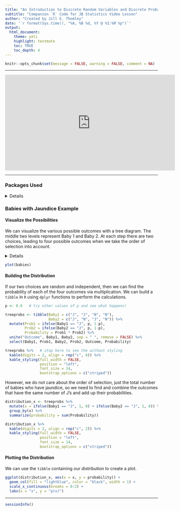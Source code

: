 ```yaml
---
title: "An Introduction to Discrete Random Variables and Discrete Probability Distributions"
subtitle: "Companion `R` Code for JB Statistics Video Lesson"
author: "Created by Jill E. Thomley"
date: '`r format(Sys.time(), "%A, %B %d, %Y @ %I:%M %p")`'
output: 
  html_document: 
    theme: yeti
    highlight: textmate
    toc: TRUE
    toc_depth: 4
---
```


```r
knitr::opts_chunk$set(message = FALSE, warning = FALSE, comment = NA)
```

***
<iframe width="560" height="315" src="https://www.youtube.com/embed/oHcrna8Fk18" frameborder="0" allow="accelerometer; autoplay; clipboard-write; encrypted-media; gyroscope; picture-in-picture" allowfullscreen></iframe>
***

### **Packages Used**

<details>
```r
library(tidyverse)
library(data.tree)
library(knitr)
library(kableExtra)
```
</details>

### **Babies with Jaundice Example**

#### Visualize the Possibilities 

We can visualize the various possible outcomes with a tree diagram. The middle two levels represent Baby 1 and Baby 2. At each step there are two choices, leading to four possible outcomes when we take the order of selection into account.

<details>
```r
babies <- Node$new("Select Two Babies")

   branch1 <- babies$AddChild("Jaundice")
           branch11 <- branch1$AddChild("Jaundice")
                    JJ <- branch11$AddChild("JJ")
           branch12 <- branch1$AddChild("No Jaundice")
                    JN <- branch12$AddChild("JN")
   branch2 <- babies$AddChild("No Jaundice")
           branch21 <- branch2$AddChild("Jaundice")
                    NJ <- branch21$AddChild("NJ")
           branch22 <- branch2$AddChild("No Jaundice")
                    NN <- branch22$AddChild("NN")

SetGraphStyle(babies, rankdir = "TB")
SetNodeStyle(babies, 
             style = "filled, rounded", 
             shape = "box", 
             fillcolor = "lightblue",
             fontcolor = "black")
```
</details>

```r
plot(babies)
```

#### Building the Distribution

If our two choices are random and independent, then we can find the probability of each of the four outcomes via multiplication. We can build a `tibble` in `R` using `dplyr` functions to perform the calculations.

```r
p <- 0.6   # try other values of p and see what happens!

treeprobs <- tibble(Baby1 = c("J", "J", "N", "N"), 
                    Baby2 = c("J", "N", "J", "N")) %>% 
  mutate(Prob1 = ifelse(Baby1 == "J", p, 1-p),
         Prob2 = ifelse(Baby2 == "J", p, 1-p),
         Probability = Prob1 * Prob2) %>% 
  unite("Outcome", Baby1, Baby2, sep = " ", remove = FALSE) %>% 
  select(Baby1, Prob1, Baby2, Prob2, Outcome, Probability)
```

```r
treeprobs %>%   # stop here to see the without styling  
  kable(digits = 2, align = rep("c", 6)) %>% 
  kable_styling(full_width = FALSE, 
                position = "left", 
                font_size = 14,
                bootstrap_options = c("striped"))
```

However, we do not care about the order of selection, just the total number of babies who have jaundice, so we need to find and combine the outcomes that have the same number of J's and add up their probabilities.

```r
distribution_x <- treeprobs %>% 
  mutate(x = ifelse(Baby1 == "J", 1, 0) + ifelse(Baby2 == "J", 1, 0)) %>% 
  group_by(x) %>% 
  summarize(probability = sum(Probability))
```

```r
distribution_x %>% 
  kable(digits = 2, align = rep("c", 2)) %>% 
  kable_styling(full_width = FALSE, 
                position = "left", 
                font_size = 14,
                bootstrap_options = c("striped"))
```

#### Plotting the Distribution

We can use the `tibble` containing our distribution to create a plot.

```r
ggplot(distribution_x, aes(x = x, y = probability)) +
  geom_col(fill = "lightblue", color = "black", width = 1) +
  scale_x_continuous(breaks = 0:2) +
  labs(x = "x", y = "p(x)")
```


***
```r
sessionInfo()
```

